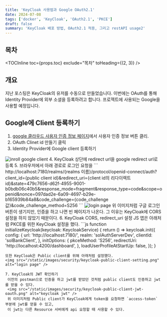 ```yaml
---
title: 'KeyCloak 사용법과 Google OAuth2.1'
date: 2024-07-08
tags: ['docker', 'KeyCloak', 'OAuth2.1', 'PKCE']
draft: false
summary: 'KeyCloak 배포 방법, OAuth2.1 적용, 그리고 restAPI usage2'
---
```


## 목차

<TOCInline toc={props.toc} exclude="목차" toHeading={(2, 3)} />

## 개요

지난 포스팅은 KeyCloak의 유저를 수동으로 만들었습니다. 이번에는 OAuth를 통해 Identity Provider에 외부 소셜을 등록하려고 합니다.
프로젝트에 사용되는 Google을 사용할 예정입니다.

## Google에 Client 등록하기

1. [google 클라우드 사용자 인증 정보 페이지](https://console.cloud.google.com/apis/credentials?project=aws-test-402302&hl=ko)에서 사용자 인증 정보 버튼 클리.
2. OAuth Clinet id 만들기 클릭
3. Identity Provider에 Google client 등록하기
  <img src="/static/images/security/keycloak-inroll-google-client.png" alt="inroll google client" />
4. KeyCloak 상단에 redirect url을 google redirect url로 등록
5. 브라우저에서 아래 경로로 로그인 요청을
    ```
      http://localhost:7180/realms/{realms 이름}/protocol/openid-connect/auth?client_id={public client id}&redirect_uri={client id의 리다이렉트 id}&state=479c7656-d62f-4955-9001-b0bdb06c40b5&response_mode=fragment&response_type=code&scope=openid&nonce=097dad2e-6a09-4697-b29e-b165939b84a8&code_challenge={code_challenge 값}&code_challenge_method=S256
    ```
  <img src="/static/images/security/keycloak-login-page.png" alt="login page" />
  위 이미지처럼 구글 로그인 버튼이 생기지만, 인증을 하고 나면 빈 페이지가 나온다. 그 이유는 KeyCloak에 CORS 설정을 하지 않았기 때문이다.
6. KeyCloak CORS, redirect_uri 설정
 JS 앱은 아래처럼 PKCE를 위한 KeyCloak 설정을 했다.
 ```js
    function initializeKeycloak(keycloak: KeycloakService) {
      return () =>
        keycloak.init({
          config: {
            url: 'http://localhost:7180/',
            realm: 'solAuthServerDev',
            clientId: 'solBankClient',
          },
          initOptions: {
            pkceMethod: 'S256',
            redirectUri: 'http://localhost:4200/dashboard',
          },
          loadUserProfileAtStartUp: false,
        });
    }

 ```
 또한 KeyCloak은 Public client를 위해 아래처럼 설정했다.
 <img src="/static/images/security/keycloak-public-client-setting.png" alt="login page" />

7. KeyCloak의 JWT 확인하기
  이전의 postman으로 인증을 하고 jwt를 받았던 것처럼 public client도 인증하고 jwt를 받을 수 있다.
  <img src="/static/images/security/keycloak-public-client-jwt-oauth.png" alt="keycloak jwt" />
  위 이미지처럼 Public client가 KeyCloak에게 token을 요청하면 `access-token` 부분에 jwt를 얻을 수 있고,
  이 jwt는 다른 Resource 서버에게 api 요청할 때 사용할 수 있다.